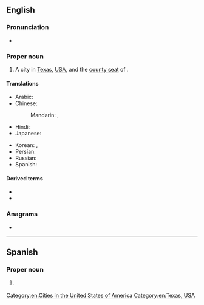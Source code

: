 ==English==
{{wikipedia}}

===Pronunciation===
* {{IPA|/ɛlˈpæsoʊ/|lang=en}}

===Proper noun===
{{en-proper noun|head=El Paso}}

# A city in [[Texas]], [[USA]], and the [[county seat]] of {{l|en|El Paso County}}.

====Translations====
{{trans-top|a city in USA}}
* Arabic: {{t|ar|إِلْ بَاسُو|f}}
* Chinese:
*: Mandarin: {{t|cmn|艾爾帕索}}, {{t|cmn|艾尔帕索|tr=Ài'ěrpàsuǒ}}
* Hindi: {{t|hi|एल पासो}}
* Japanese: {{t|ja|エルパソ|tr=Erupaso}}
{{trans-mid}}
* Korean: {{t|ko|^엘패소}}, {{t|ko|^엘파소}}
* Persian: {{t|fa|ال پاسو|tr=el pâso}}
* Russian: {{t+|ru|Эль-Па́со|m}}
* Spanish: {{t+|es|El Paso|m}}
{{trans-bottom}}

====Derived terms====
* {{l|en|El Pasoan}}
* {{l|en|El Paso County}}

===Anagrams===
* {{anagrams|en|a=aelops|aslope}}

[[Category:en:Cities in the United States of America]]
[[Category:en:Texas, USA]]

----

==Spanish==
{{wikipedia|lang=es}}

===Proper noun===
{{es-proper noun|m|head=[[el|El]] [[paso|Paso]]}}

# {{l|en|El Paso}} {{q|city in Texas}}

{{C|es|Texas, USA}}
